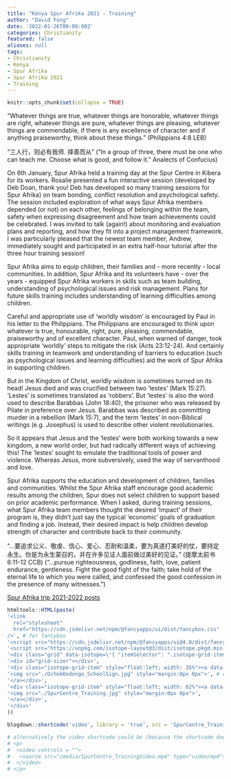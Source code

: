 ```yaml
---
title: "Kenya Spur Afrika 2021 - Training"
author: "David Fong"
date: '2022-01-26T00:00:00Z'
categories: Christianity
featured: false
aliases: null
tags:
- Christianity
- Kenya
- Spur Afrika
- Spur Afrika 2021
- Training
---
```


```r
knitr::opts_chunk$set(collapse = TRUE)
```

"Whatever things are true, whatever things are honorable, whatever things are right, whatever things are pure, whatever things are pleasing, whatever things are commendable, if there is any excellence of character and if anything praiseworthy, think about these things." (Philippians 4:8 LEB)

"三人行，则必有我师. 择善而从" ("In a group of three, there must be one who can teach me. Choose what is good, and follow it." Analects of Confucius)

On 6th January, Spur Afrika held a training day at the Spur Centre in Kibera for its workers. Rosalie presented a fun interactive session (developed by Deb Doan, thank you!  Deb has developed so many training sessions for Spur Afrika) on team bonding, conflict resolution and psychological safety. The session included exploration of what ways Spur Afrika members depended (or not) on each other, feelings of belonging within the team, safety when expressing disagreement and how team achievements could be celebrated. I was invited to talk (again!) about monitoring and evaluation plans and reporting, and how they fit into a project management framework. I was particularly pleased that the newest team member, Andrew, immediately sought and participated in an extra half-hour tutorial after the three hour training session!

Spur Afrika aims to equip children, their families and - more recently - local communities. In addition, Spur Afrika and its volunteers have - over the years - equipped Spur Afrika workers in skills such as team building, understanding of psychological issues and risk management. Plans for future skills training includes understanding of learning difficulties among children.

Careful and appropriate use of 'worldly wisdom' is encouraged by Paul in his letter to the Philippians. The Philippians are encouraged to think upon whatever is true, honourable, right, pure, pleasing, commendable, praiseworthy and of excellent character. Paul, when warned of danger, took appropriate 'worldly' steps to mitigate the risk (Acts 23:12-24). And certainly skills training in teamwork and understanding of barriers to education (such as psychological issues and learning difficulties) aid the work of Spur Afrika in supporting children.

But in the Kingdom of Christ, worldly wisdom is sometimes turned on its head! Jesus died and was crucified between two 'lestes' (Mark 15:27). 'Lestes' is sometimes translated as 'robbers'. But 'lestes' is also the word used to describe Barabbas (John 18:40), the prisoner who was released by Pilate in preference over Jesus. Barabbas was described as committing murder in a rebellion (Mark 15:7), and the term 'lestes' in non-Biblical writings (e.g. Josephus) is used to describe other violent revolutionaries.

So it appears that Jesus and the 'lestes'  were both working towards a new kingdom, a new world order, but had radically different ways of achieving this! The 'lestes' sought to emulate the traditional tools of power and violence. Whereas Jesus, more subversively, used the way of servanthood and love.

Spur Afrika supports the education and development of children, families and communities. Whilst the Spur Afrika staff encourage good academic results among the children, Spur does not select children to support based on prior academic performance. When I asked, during training sessions, what Spur Afrika team members thought the desired 'impact' of their program is, they didn't just say the typical 'economic' goals of graduation and finding a job. Instead, their desired impact is help children develop strength of character and contribute back to their community.

"...要追求公义、敬虔、信心、爱心、忍耐和温柔，要为真道打美好的仗，要持定永生。你是为永生蒙召的，并在许多见证人面前做过美好的见证。" (提摩太前书 6:11-12 CCB) ("...pursue righteousness, godliness, faith, love, patient endurance, gentleness. Fight the good fight of the faith; take hold of the eternal life to which you were called, and confessed the good confession in the presence of many witnesses.")

[Spur Afrika trip 2021-2022 posts](/spurafrika2021/)

```r
htmltools::HTML(paste(
'<link
  rel="stylesheet"
  href="https://cdn.jsdelivr.net/npm/@fancyapps/ui/dist/fancybox.css"
/>', # for fancybox
'<script src="https://cdn.jsdelivr.net/npm/@fancyapps/ui@4.0/dist/fancybox.umd.js"></script>', # for fancybox
'<script src="https://unpkg.com/isotope-layout@3/dist/isotope.pkgd.min.js"></script>', # for isotope
'<div class="grid" data-isotope=\'{ "itemSelector": ".isotope-grid-item", "masonry": "{\"columnWidth\": \".grid-sizer\"}", "percentPosition": "true", "gutter": 0}\' >',
'<div id="grid-sizer"></div>',
'<div class="isotope-grid-item" style="float:left; width: 35%"><a data-fancybox="gallery" href="./OchokKodongo_SchoolSign.jpg">',
'<img src="./OchokKodongo_SchoolSign.jpg" style="margin:0px 0px">', # default CSS top/bottom margin is not zero
'</a></div>',
'<div class="isotope-grid-item" style="float:left; width: 62%"><a data-fancybox="gallery" href="./SpurCentre_Training.jpg">',
'<img src="./SpurCentre_Training.jpg" style="margin:0px 0px">',
'</a></div>',
'</div>'
))

blogdown::shortcode('video', library = 'true', src = 'SpurCentre_TrainingVideo.mp4', controls = 'yes')

# alternatively the video shortcode could be (because the shortcode doesn't always get interpreted into correct HTML?)
# <p>
#  <video controls = "">
#   <source src="/media/SpurCentre_TrainingVideo.mp4" type="video/mp4">
#  </video>
# </p>

```
